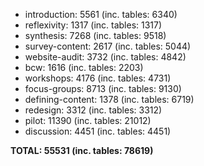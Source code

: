 
* introduction: 5561 (inc. tables: 6340)
* reflexivity: 1317 (inc. tables: 1317)
* synthesis: 7268 (inc. tables: 9518)
* survey-content: 2617 (inc. tables: 5044)
* website-audit: 3732 (inc. tables: 4842)
* bcw: 1616 (inc. tables: 2203)
* workshops: 4176 (inc. tables: 4731)
* focus-groups: 8713 (inc. tables: 9130)
* defining-content: 1378 (inc. tables: 6719)
* redesign: 3312 (inc. tables: 3312)
* pilot: 11390 (inc. tables: 21012)
* discussion: 4451 (inc. tables: 4451)

**TOTAL: 55531 (inc. tables: 78619)**
